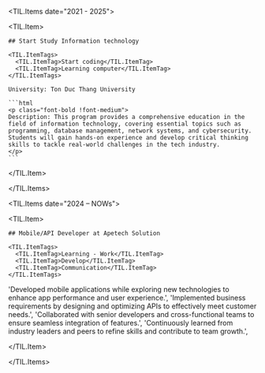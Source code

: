
<TIL.Items date="2021 - 2025">

  <TIL.Item>
    
    ## Start Study Information technology

    <TIL.ItemTags>
      <TIL.ItemTag>Start coding</TIL.ItemTag>
      <TIL.ItemTag>Learning computer</TIL.ItemTag>
    </TIL.ItemTags>

    University: Ton Duc Thang University

    ```html
    <p class="font-bold !font-medium">
    Description: This program provides a comprehensive education in the field of information technology, covering essential topics such as programming, database management, network systems, and cybersecurity. Students will gain hands-on experience and develop critical thinking skills to tackle real-world challenges in the tech industry.
    </p>
    ```

  </TIL.Item>

</TIL.Items>

<TIL.Items date="2024  –  NOWs">

  <TIL.Item>
    
    ## Mobile/API Developer at Apetech Solution

    <TIL.ItemTags>
      <TIL.ItemTag>Learning - Work</TIL.ItemTag>
      <TIL.ItemTag>Develop</TIL.ItemTag>
      <TIL.ItemTag>Communication</TIL.ItemTag>
    </TIL.ItemTags>

'Developed mobile applications while exploring new technologies to enhance app performance and user experience.',
'Implemented business requirements by designing and optimizing APIs to effectively meet customer needs.',
'Collaborated with senior developers and cross-functional teams to ensure seamless integration of features.',
'Continuously learned from industry leaders and peers to refine skills and contribute to team growth.',

  </TIL.Item>

</TIL.Items>
